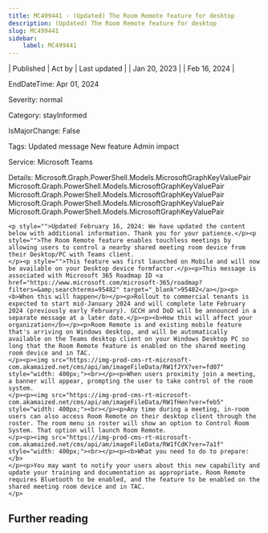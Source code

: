```yaml
---
title: MC499441 - (Updated) The Room Remote feature for desktop
description: (Updated) The Room Remote feature for desktop
slug: MC499441
sidebar:
    label: MC499441
---
```



| Published | Act by | Last updated |
| Jan 20, 2023 |  | Feb 16, 2024 |

EndDateTime: Apr 01, 2024

Severity: normal

Category: stayInformed

IsMajorChange: False

Tags: Updated message New feature Admin impact

Service: Microsoft Teams

Details: Microsoft.Graph.PowerShell.Models.MicrosoftGraphKeyValuePair Microsoft.Graph.PowerShell.Models.MicrosoftGraphKeyValuePair Microsoft.Graph.PowerShell.Models.MicrosoftGraphKeyValuePair Microsoft.Graph.PowerShell.Models.MicrosoftGraphKeyValuePair Microsoft.Graph.PowerShell.Models.MicrosoftGraphKeyValuePair

```
<p style="">Updated February 16, 2024: We have updated the content below with additional information. Thank you for your patience.</p><p style="">The Room Remote feature enables touchless meetings by allowing users to control a nearby shared meeting room device from their Desktop/PC with Teams client.
</p><p style="">This feature was first launched on Mobile and will now be available on your Desktop device formfactor.</p><p>This message is associated with Microsoft 365 Roadmap ID <a href="https://www.microsoft.com/microsoft-365/roadmap?filters=&amp;searchterms=95482" target="_blank">95482</a></p><p><b>When this will happen</b></p><p>Rollout to commercial tenants is expected to start mid-January 2024 and will complete late February 2024 (previously early February). GCCH and DoD will be announced in a separate message at a later date.</p><p><b>How this will affect your organization</b></p><p>Room Remote is and existing mobile feature that's arriving on Windows desktop, and will be automatically available on the Teams desktop client on your Windows Desktop PC so long that the Room Remote feature is enabled on the shared meeting room device and in TAC. 
</p><p><img src="https://img-prod-cms-rt-microsoft-com.akamaized.net/cms/api/am/imageFileData/RW1fJYX?ver=fd07" style="width: 400px;"><br></p><p>When users proximity join a meeting, a banner will appear, prompting the user to take control of the room system. 
</p><p><img src="https://img-prod-cms-rt-microsoft-com.akamaized.net/cms/api/am/imageFileData/RW1fHen?ver=feb5" style="width: 400px;"><br></p><p>Any time during a meeting, in-room users can also access Room Remote on their desktop client through the roster. The room menu in roster will show an option to Control Room System. That option will launch Room Remote.
</p><p><img src="https://img-prod-cms-rt-microsoft-com.akamaized.net/cms/api/am/imageFileData/RW1fCdK?ver=7a1f" style="width: 400px;"><br></p><p><b>What you need to do to prepare:</b>
</p><p>You may want to notify your users about this new capability and update your training and documentation as appropriate. Room Remote requires Bluetooth to be enabled, and the feature to be enabled on the shared meeting room device and in TAC.
</p>
```

## Further reading
